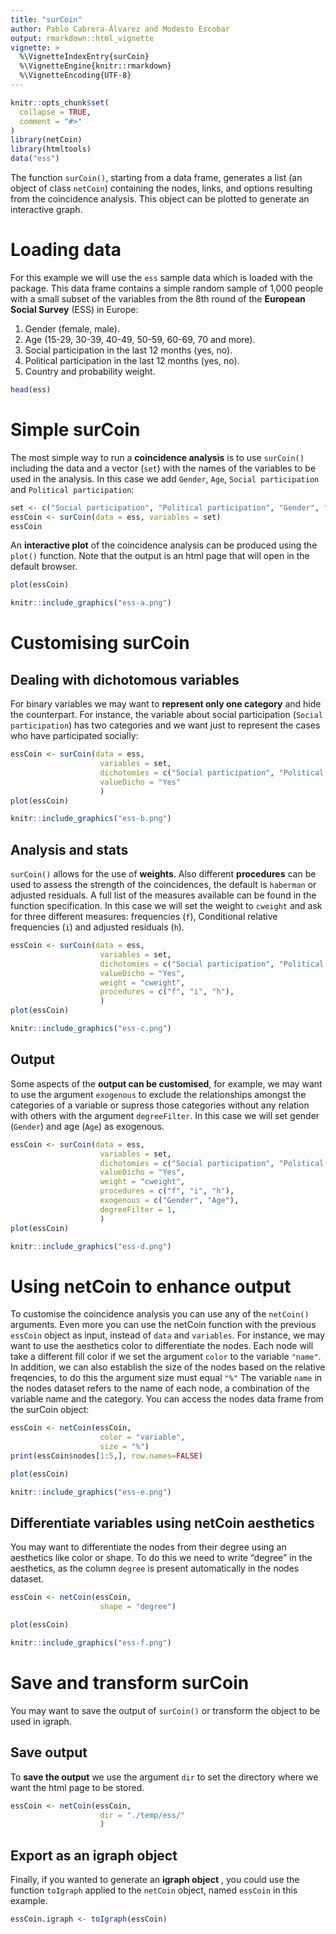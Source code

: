 ```yaml
---
title: "surCoin"
author: Pablo Cabrera-Álvarez and Modesto Escobar
output: rmarkdown::html_vignette
vignette: >
  %\VignetteIndexEntry{surCoin}
  %\VignetteEngine{knitr::rmarkdown}
  %\VignetteEncoding{UTF-8}
---
```


```r
knitr::opts_chunk$set(
  collapse = TRUE,
  comment = "#>"
)
library(netCoin)
library(htmltools)
data("ess")
```

The function `surCoin()`, starting from a data frame, generates a list (an object of class `netCoin`) containing the nodes, links, and options resulting from the coincidence analysis. This object can be plotted to generate an interactive graph.

# Loading data

For this example we will use the `ess` sample data which is loaded with the package. This data frame contains a simple random sample of 1,000 people with a small subset of the variables from the 8th round of the **European Social Survey** (ESS) in Europe:

1. Gender (female, male).
2. Age (15-29, 30-39, 40-49, 50-59, 60-69, 70 and more).
3. Social participation in the last 12 months (yes, no).
4. Political participation in the last 12 months (yes, no).
5. Country and probability weight.

```r
head(ess)
```

# Simple surCoin

The most simple way to run a **coincidence analysis** is to use `surCoin()` including the data and a vector (`set`) with the names of the variables to be used in the analysis. In this case we add `Gender`, `Age`, `Social participation` and `Political participation`:

```r
set <- c("Social participation", "Political participation", "Gender", "Age")
essCoin <- surCoin(data = ess, variables = set)
essCoin
```

An **interactive plot** of the coincidence analysis can be produced using the `plot()` function. Note that the output is an html page that will open in the default browser.

```r
plot(essCoin)
```

```r
knitr::include_graphics("ess-a.png")
```

# Customising surCoin

## Dealing with dichotomous variables

For binary variables we may want to **represent only one category** and hide the counterpart. For instance, the variable about social participation (`Social participation`) has two categories and we want just to represent the cases who have participated socially:

```r
essCoin <- surCoin(data = ess, 
                    variables = set,
                    dichotomies = c("Social participation", "Political participation"),
                    valueDicho = "Yes"
                    )
plot(essCoin)
```

```r
knitr::include_graphics("ess-b.png")
```

## Analysis and stats

`surCoin()` allows for the use of **weights**. Also different **procedures** can be used to assess the strength of the coincidences, the default is `haberman` or adjusted residuals. A full list of the measures available can be found in the function specification. In this case we will set the weight to `cweight` and ask for three different measures: frequencies (`f`), Conditional relative frequencies (`i`) and adjusted residuals (`h`).

```r
essCoin <- surCoin(data = ess, 
                    variables = set,
                    dichotomies = c("Social participation", "Political participation"),
                    valueDicho = "Yes",
                    weight = "cweight",
                    procedures = c("f", "i", "h"),
                    )
plot(essCoin)
```

```r
knitr::include_graphics("ess-c.png")
```

## Output

Some aspects of the **output can be customised**, for example, we may want to use the argument `exogenous` to exclude the relationships amongst the categories of a variable or supress those categories without any relation with others with the argument `degreeFilter`. In this case we will set gender (`Gender`) and age (`Age`) as exogenous.

```r
essCoin <- surCoin(data = ess, 
                    variables = set,
                    dichotomies = c("Social participation", "Political participation"),
                    valueDicho = "Yes",
                    weight = "cweight",
                    procedures = c("f", "i", "h"),
                    exogenous = c("Gender", "Age"),
                    degreeFilter = 1,
                    )
plot(essCoin)
```

```r
knitr::include_graphics("ess-d.png")
```

# Using netCoin to enhance output

To customise the coincidence analysis you can use any of the `netCoin()` arguments. Even more you can use the netCoin function with the previous `essCoin` object as input, instead of `data` and `variables`. For instance, we may want to use the aesthetics color to differentiate the nodes. Each node will take a different fill color if we set the argument `color` to the variable `"name"`. In addition, we can also establish the size of the nodes based on the relative freqencies, to do this the argument size must equal `"%"` The variable `name` in the nodes dataset refers to the name of each node, a combination of the variable name and the category. You can access the nodes data frame from the surCoin object:

```r
essCoin <- netCoin(essCoin, 
                    color = "variable",
                    size = "%")
print(essCoin$nodes[1:5,], row.names=FALSE)

plot(essCoin)
```

```r
knitr::include_graphics("ess-e.png")
```

## Differentiate variables using  netCoin aesthetics

You may want to differentiate the nodes from their degree using an aesthetics like color or shape. To do this we need to write "degree" in the aesthetics, as the column `degree` is present automatically in the nodes dataset.

```r
essCoin <- netCoin(essCoin, 
                    shape = "degree")

plot(essCoin)
```

```r
knitr::include_graphics("ess-f.png")
```

# Save and transform surCoin

You may want to save the output of `surCoin()` or transform the object to be used in igraph.

## Save output

To **save the output** we use the argument `dir` to set the directory where we want the html page to be stored.

```r
essCoin <- netCoin(essCoin, 
                    dir = "./temp/ess/"
                    )
```

## Export as an igraph object

Finally, if you wanted to generate an **igraph object** , you could use the function `toIgraph` applied to the `netCoin` object, named `essCoin` in this example.

```r
essCoin.igraph <- toIgraph(essCoin)
```
